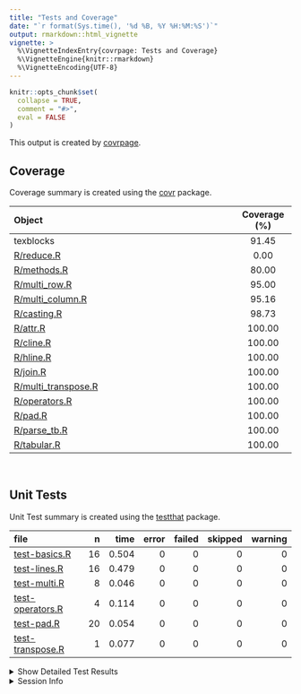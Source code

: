 ```yaml
---
title: "Tests and Coverage"
date: "`r format(Sys.time(), '%d %B, %Y %H:%M:%S')`"
output: rmarkdown::html_vignette
vignette: >
  %\VignetteIndexEntry{covrpage: Tests and Coverage}
  %\VignetteEngine{knitr::rmarkdown}
  %\VignetteEncoding{UTF-8}
---
```

  
```r
knitr::opts_chunk$set(
  collapse = TRUE,
  comment = "#>",
  eval = FALSE
)
```

<!--- Placeholder for tests/README.md Do Not Edit--->
This output is created by
[covrpage](https://github.com/metrumresearchgroup/covrpage).

## Coverage

Coverage summary is created using the
[covr](https://github.com/r-lib/covr) package.

| Object                                         | Coverage (%) |
| :--------------------------------------------- | :----------: |
| texblocks                                      |    91.45     |
| [R/reduce.R](https://github.com/metrumresearchgroup/texblocks/tree/tests/R/reduce.R)                    |     0.00     |
| [R/methods.R](https://github.com/metrumresearchgroup/texblocks/tree/tests/R/methods.R)                  |    80.00     |
| [R/multi\_row.R](https://github.com/metrumresearchgroup/texblocks/tree/tests/R/multi_row.R)             |    95.00     |
| [R/multi\_column.R](https://github.com/metrumresearchgroup/texblocks/tree/tests/R/multi_column.R)       |    95.16     |
| [R/casting.R](https://github.com/metrumresearchgroup/texblocks/tree/tests/R/casting.R)                  |    98.73     |
| [R/attr.R](https://github.com/metrumresearchgroup/texblocks/tree/tests/R/attr.R)                        |    100.00    |
| [R/cline.R](https://github.com/metrumresearchgroup/texblocks/tree/tests/R/cline.R)                      |    100.00    |
| [R/hline.R](https://github.com/metrumresearchgroup/texblocks/tree/tests/R/hline.R)                      |    100.00    |
| [R/join.R](https://github.com/metrumresearchgroup/texblocks/tree/tests/R/join.R)                        |    100.00    |
| [R/multi\_transpose.R](https://github.com/metrumresearchgroup/texblocks/tree/tests/R/multi_transpose.R) |    100.00    |
| [R/operators.R](https://github.com/metrumresearchgroup/texblocks/tree/tests/R/operators.R)              |    100.00    |
| [R/pad.R](https://github.com/metrumresearchgroup/texblocks/tree/tests/R/pad.R)                          |    100.00    |
| [R/parse\_tb.R](https://github.com/metrumresearchgroup/texblocks/tree/tests/R/parse_tb.R)               |    100.00    |
| [R/tabular.R](https://github.com/metrumresearchgroup/texblocks/tree/tests/R/tabular.R)                  |    100.00    |

<br>

## Unit Tests

Unit Test summary is created using the
[testthat](https://github.com/r-lib/testthat)
package.

| file                                          |  n |  time | error | failed | skipped | warning |
| :-------------------------------------------- | -: | ----: | ----: | -----: | ------: | ------: |
| [test-basics.R](https://github.com/metrumresearchgroup/texblocks/tree/tests/tests/testthat/test-basics.R)       | 16 | 0.504 |     0 |      0 |       0 |       0 |
| [test-lines.R](https://github.com/metrumresearchgroup/texblocks/tree/tests/tests/testthat/test-lines.R)         | 16 | 0.479 |     0 |      0 |       0 |       0 |
| [test-multi.R](https://github.com/metrumresearchgroup/texblocks/tree/tests/tests/testthat/test-multi.R)         |  8 | 0.046 |     0 |      0 |       0 |       0 |
| [test-operators.R](https://github.com/metrumresearchgroup/texblocks/tree/tests/tests/testthat/test-operators.R) |  4 | 0.114 |     0 |      0 |       0 |       0 |
| [test-pad.R](https://github.com/metrumresearchgroup/texblocks/tree/tests/tests/testthat/test-pad.R)             | 20 | 0.054 |     0 |      0 |       0 |       0 |
| [test-transpose.R](https://github.com/metrumresearchgroup/texblocks/tree/tests/tests/testthat/test-transpose.R) |  1 | 0.077 |     0 |      0 |       0 |       0 |

<details closed>

<summary> Show Detailed Test Results
</summary>

| file                                                | context   | test                          | status | n |  time |
| :-------------------------------------------------- | :-------- | :---------------------------- | :----- | -: | ----: |
| [test-basics.R](https://github.com/metrumresearchgroup/texblocks/tree/tests/tests/testthat/test-basics.R#L6)          | basics    | as.tb: as.tb                  | PASS   | 1 | 0.002 |
| [test-basics.R](https://github.com/metrumresearchgroup/texblocks/tree/tests/tests/testthat/test-basics.R#L10)         | basics    | as.tb: as.tb.tb               | PASS   | 1 | 0.002 |
| [test-basics.R](https://github.com/metrumresearchgroup/texblocks/tree/tests/tests/testthat/test-basics.R#L14)         | basics    | as.tb: as.integer.tb          | PASS   | 1 | 0.017 |
| [test-basics.R](https://github.com/metrumresearchgroup/texblocks/tree/tests/tests/testthat/test-basics.R#L18)         | basics    | as.tb: as.matrix.tb           | PASS   | 1 | 0.017 |
| [test-basics.R](https://github.com/metrumresearchgroup/texblocks/tree/tests/tests/testthat/test-basics.R#L22)         | basics    | as.tb: as.data.frame.tb       | PASS   | 1 | 0.018 |
| [test-basics.R](https://github.com/metrumresearchgroup/texblocks/tree/tests/tests/testthat/test-basics.R#L32)         | basics    | as.tb: bdiag                  | PASS   | 1 | 0.018 |
| [test-basics.R](https://github.com/metrumresearchgroup/texblocks/tree/tests/tests/testthat/test-basics.R#L37)         | basics    | as.tb: list                   | PASS   | 2 | 0.049 |
| [test-basics.R](https://github.com/metrumresearchgroup/texblocks/tree/tests/tests/testthat/test-basics.R#L48)         | basics    | from tb: as.matrix            | PASS   | 1 | 0.057 |
| [test-basics.R](https://github.com/metrumresearchgroup/texblocks/tree/tests/tests/testthat/test-basics.R#L57)         | basics    | from tb: as.data.frame        | PASS   | 1 | 0.065 |
| [test-basics.R](https://github.com/metrumresearchgroup/texblocks/tree/tests/tests/testthat/test-basics.R#L68)         | basics    | tabular: basic                | PASS   | 1 | 0.038 |
| [test-basics.R](https://github.com/metrumresearchgroup/texblocks/tree/tests/tests/testthat/test-basics.R#L72)         | basics    | tabular: align right          | PASS   | 1 | 0.039 |
| [test-basics.R](https://github.com/metrumresearchgroup/texblocks/tree/tests/tests/testthat/test-basics.R#L76)         | basics    | tabular: align center         | PASS   | 1 | 0.038 |
| [test-basics.R](https://github.com/metrumresearchgroup/texblocks/tree/tests/tests/testthat/test-basics.R#L80)         | basics    | tabular: align left           | PASS   | 1 | 0.039 |
| [test-basics.R](https://github.com/metrumresearchgroup/texblocks/tree/tests/tests/testthat/test-basics.R#L84)         | basics    | tabular: align 2 columns      | PASS   | 1 | 0.056 |
| [test-basics.R](https://github.com/metrumresearchgroup/texblocks/tree/tests/tests/testthat/test-basics.R#L88)         | basics    | tabular: wrong align length   | PASS   | 1 | 0.049 |
| [test-lines.R](https://github.com/metrumresearchgroup/texblocks/tree/tests/tests/testthat/test-lines.R#L9)            | lines     | hline: default                | PASS   | 1 | 0.057 |
| [test-lines.R](https://github.com/metrumresearchgroup/texblocks/tree/tests/tests/testthat/test-lines.R#L14)           | lines     | hline: top row                | PASS   | 2 | 0.059 |
| [test-lines.R](https://github.com/metrumresearchgroup/texblocks/tree/tests/tests/testthat/test-lines.R#L21)           | lines     | hline: first row              | PASS   | 2 | 0.019 |
| [test-lines.R](https://github.com/metrumresearchgroup/texblocks/tree/tests/tests/testthat/test-lines.R#L27)           | lines     | hline: not 0 not 1            | PASS   | 1 | 0.059 |
| [test-lines.R](https://github.com/metrumresearchgroup/texblocks/tree/tests/tests/testthat/test-lines.R#L32)           | lines     | hline: multirow               | PASS   | 1 | 0.070 |
| [test-lines.R](https://github.com/metrumresearchgroup/texblocks/tree/tests/tests/testthat/test-lines.R#L38)           | lines     | hline: strip                  | PASS   | 1 | 0.019 |
| [test-lines.R](https://github.com/metrumresearchgroup/texblocks/tree/tests/tests/testthat/test-lines.R#L51)           | lines     | cline: top row list           | PASS   | 4 | 0.024 |
| [test-lines.R](https://github.com/metrumresearchgroup/texblocks/tree/tests/tests/testthat/test-lines.R#L63)           | lines     | cline: top row data.frame     | PASS   | 1 | 0.059 |
| [test-lines.R](https://github.com/metrumresearchgroup/texblocks/tree/tests/tests/testthat/test-lines.R#L68)           | lines     | cline: not top row data.frame | PASS   | 2 | 0.062 |
| [test-lines.R](https://github.com/metrumresearchgroup/texblocks/tree/tests/tests/testthat/test-lines.R#L75)           | lines     | cline: strip                  | PASS   | 1 | 0.051 |
| [test-multi.R](https://github.com/metrumresearchgroup/texblocks/tree/tests/tests/testthat/test-multi.R#L5)            | multi     | multirow: default             | PASS   | 1 | 0.001 |
| [test-multi.R](https://github.com/metrumresearchgroup/texblocks/tree/tests/tests/testthat/test-multi.R#L9)            | multi     | multirow: strip               | PASS   | 1 | 0.001 |
| [test-multi.R](https://github.com/metrumresearchgroup/texblocks/tree/tests/tests/testthat/test-multi.R#L13)           | multi     | multirow: find                | PASS   | 1 | 0.002 |
| [test-multi.R](https://github.com/metrumresearchgroup/texblocks/tree/tests/tests/testthat/test-multi.R#L17)           | multi     | multirow: transpose           | PASS   | 1 | 0.018 |
| [test-multi.R](https://github.com/metrumresearchgroup/texblocks/tree/tests/tests/testthat/test-multi.R#L23)           | multi     | multicol: default             | PASS   | 1 | 0.001 |
| [test-multi.R](https://github.com/metrumresearchgroup/texblocks/tree/tests/tests/testthat/test-multi.R#L27)           | multi     | multicol: strip               | PASS   | 1 | 0.001 |
| [test-multi.R](https://github.com/metrumresearchgroup/texblocks/tree/tests/tests/testthat/test-multi.R#L31)           | multi     | multicol: find                | PASS   | 1 | 0.003 |
| [test-multi.R](https://github.com/metrumresearchgroup/texblocks/tree/tests/tests/testthat/test-multi.R#L35)           | multi     | multicol: transpose           | PASS   | 1 | 0.019 |
| [test-operators.R](https://github.com/metrumresearchgroup/texblocks/tree/tests/tests/testthat/test-operators.R#L6)    | operators | no pad: +                     | PASS   | 1 | 0.025 |
| [test-operators.R](https://github.com/metrumresearchgroup/texblocks/tree/tests/tests/testthat/test-operators.R#L11)   | operators | no pad: /                     | PASS   | 1 | 0.009 |
| [test-operators.R](https://github.com/metrumresearchgroup/texblocks/tree/tests/tests/testthat/test-operators.R#L18)   | operators | pad: +                        | PASS   | 1 | 0.033 |
| [test-operators.R](https://github.com/metrumresearchgroup/texblocks/tree/tests/tests/testthat/test-operators.R#L23)   | operators | pad: /                        | PASS   | 1 | 0.047 |
| [test-pad.R](https://github.com/metrumresearchgroup/texblocks/tree/tests/tests/testthat/test-pad.R#L9)                | pad       | columns: class                | PASS   | 1 | 0.001 |
| [test-pad.R](https://github.com/metrumresearchgroup/texblocks/tree/tests/tests/testthat/test-pad.R#L13)               | pad       | columns: bad side             | PASS   | 1 | 0.002 |
| [test-pad.R](https://github.com/metrumresearchgroup/texblocks/tree/tests/tests/testthat/test-pad.R#L17)               | pad       | columns: left 0               | PASS   | 1 | 0.001 |
| [test-pad.R](https://github.com/metrumresearchgroup/texblocks/tree/tests/tests/testthat/test-pad.R#L21)               | pad       | columns: left 1               | PASS   | 1 | 0.001 |
| [test-pad.R](https://github.com/metrumresearchgroup/texblocks/tree/tests/tests/testthat/test-pad.R#L25)               | pad       | columns: left 2               | PASS   | 1 | 0.001 |
| [test-pad.R](https://github.com/metrumresearchgroup/texblocks/tree/tests/tests/testthat/test-pad.R#L29)               | pad       | columns: right 0              | PASS   | 1 | 0.001 |
| [test-pad.R](https://github.com/metrumresearchgroup/texblocks/tree/tests/tests/testthat/test-pad.R#L33)               | pad       | columns: right 1              | PASS   | 1 | 0.001 |
| [test-pad.R](https://github.com/metrumresearchgroup/texblocks/tree/tests/tests/testthat/test-pad.R#L37)               | pad       | columns: right 2              | PASS   | 1 | 0.001 |
| [test-pad.R](https://github.com/metrumresearchgroup/texblocks/tree/tests/tests/testthat/test-pad.R#L46)               | pad       | rows: class                   | PASS   | 1 | 0.005 |
| [test-pad.R](https://github.com/metrumresearchgroup/texblocks/tree/tests/tests/testthat/test-pad.R#L50)               | pad       | rows: bad side                | PASS   | 1 | 0.001 |
| [test-pad.R](https://github.com/metrumresearchgroup/texblocks/tree/tests/tests/testthat/test-pad.R#L54)               | pad       | rows: bottom 0                | PASS   | 1 | 0.006 |
| [test-pad.R](https://github.com/metrumresearchgroup/texblocks/tree/tests/tests/testthat/test-pad.R#L58)               | pad       | rows: bottom 1                | PASS   | 1 | 0.005 |
| [test-pad.R](https://github.com/metrumresearchgroup/texblocks/tree/tests/tests/testthat/test-pad.R#L62)               | pad       | rows: bottom 2                | PASS   | 1 | 0.006 |
| [test-pad.R](https://github.com/metrumresearchgroup/texblocks/tree/tests/tests/testthat/test-pad.R#L66)               | pad       | rows: top 0                   | PASS   | 1 | 0.005 |
| [test-pad.R](https://github.com/metrumresearchgroup/texblocks/tree/tests/tests/testthat/test-pad.R#L70)               | pad       | rows: top 1                   | PASS   | 1 | 0.006 |
| [test-pad.R](https://github.com/metrumresearchgroup/texblocks/tree/tests/tests/testthat/test-pad.R#L74)               | pad       | rows: top 2                   | PASS   | 1 | 0.005 |
| [test-pad.R](https://github.com/metrumresearchgroup/texblocks/tree/tests/tests/testthat/test-pad.R#L83)               | pad       | wrapper: bad side             | PASS   | 1 | 0.001 |
| [test-pad.R](https://github.com/metrumresearchgroup/texblocks/tree/tests/tests/testthat/test-pad.R#L87)               | pad       | wrapper: bad length           | PASS   | 1 | 0.002 |
| [test-pad.R](https://github.com/metrumresearchgroup/texblocks/tree/tests/tests/testthat/test-pad.R#L91)               | pad       | wrapper: rows                 | PASS   | 1 | 0.001 |
| [test-pad.R](https://github.com/metrumresearchgroup/texblocks/tree/tests/tests/testthat/test-pad.R#L95)               | pad       | wrapper: cols                 | PASS   | 1 | 0.002 |
| [test-transpose.R](https://github.com/metrumresearchgroup/texblocks/tree/tests/tests/testthat/test-transpose.R#L6_L9) | transpose | vector: row to col            | PASS   | 1 | 0.077 |

</details>

<details>

<summary> Session Info </summary>

| Field    | Value                               |
| :------- | :---------------------------------- |
| Version  | R version 3.5.1 (2018-07-02)        |
| Platform | x86\_64-apple-darwin15.6.0 (64-bit) |
| Running  | macOS 10.14.2                       |
| Language | en\_US                              |
| Timezone | America/New\_York                   |

| Package  | Version    |
| :------- | :--------- |
| testthat | 2.0.0.9000 |
| covr     | 3.2.0      |
| covrpage | 0.0.69     |

</details>

<!--- Final Status : pass --->
